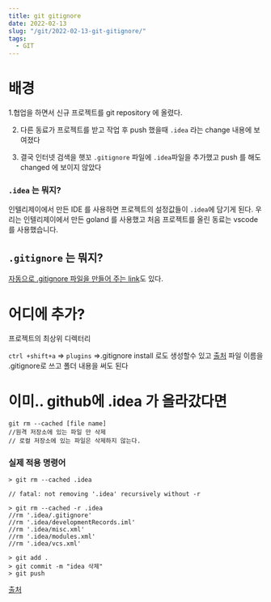 ```yaml
---
title: git gitignore
date: 2022-02-13
slug: "/git/2022-02-13-git-gitignore/"
tags:
  - GIT
---
```


# 배경

1.협업을 하면서
신규 프로젝트를 git repository 에 올렸다.

2. 다른 동료가 프로젝트를 받고 작업 후 push 했을때
`.idea` 라는 change 내용에 보여졌다
   
3. 결국 인터넷 검색을 햇꼬 `.gitignore` 파일에 `.idea`파일을 추가했고 push 를 해도 changed 에 보이지 않았다

### `.idea` 는 뭐지?

인텔리제이에서 만든 IDE 를 사용하면 프로젝트의 설정값들이 `.idea`에 담기게 된다.
우리는 인텔리제이에서 만든 goland 를 사용했고
처음 프로젝트를 올린 동료는 vscode 를 사용했습니다.

## `.gitignore` 는 뭐지?


[자동으로 .gitignore 파일을 만들어 주는 link](
https://www.toptal.com/developers/gitignore
)도 있다.

# 어디에 추가?
프로젝트의 최상위 디렉터리

`ctrl +shift+a` => `plugins` =>.gitignore install
로도 생성할수 있고 [출처](https://elevatingcodingclub.tistory.com/72)
파일 이름을 .gitignore로 쓰고 폴더 내용을 써도 된다

# 이미.. github에 .idea 가 올라갔다면
```
git rm --cached [file name]
//원격 저장소에 있는 파일 만 삭제
// 로컬 저장소에 있는 파일은 삭제하지 않는다.

```
### 실제 적용 명령어
```
> git rm --cached .idea

// fatal: not removing '.idea' recursively without -r

> git rm --cached -r .idea
//rm '.idea/.gitignore'
//rm '.idea/developmentRecords.iml'
//rm '.idea/misc.xml'
//rm '.idea/modules.xml'
//rm '.idea/vcs.xml'

> git add .
> git commit -m "idea 삭제"
> git push
```
[출처](https://dodam10.tistory.com/44)